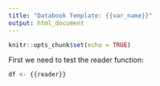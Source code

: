 ```yaml
---
title: "Databook Template: {{var_name}}"
output: html_document
---
```


```r
knitr::opts_chunk$set(echo = TRUE)
```

First we need to test the reader function:

```r
df <- {{reader}}

```

